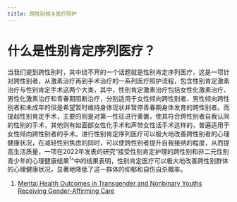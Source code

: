 ```yaml
---
title: 跨性别相关医疗照护
---
```


# 什么是性别肯定序列医疗？

当我们提到跨性别时，其中绕不开的一个话题就是性别肯定序列医疗，这是一项针对跨性别者，从激素治疗再到手术治疗的一系列医疗照护流程，包含性别肯定激素治疗与性别肯定手术这两个大类，其中，性别肯定激素治疗包括女性化激素治疗、男性化激素治疗和青春期阻断治疗，分别适用于女性倾向跨性别者、男性倾向跨性别者和未成年的但是希望暂时维持身体现状并暂停青春期身体发育的跨性别者。而提起性别肯定手术，主要的则是对第一性征进行重置，使其符合跨性别者自我认同的性别的手术，其他则有如面部女性化手术和声带女性话手术这样的，普遍适用于女性倾向跨性别者的手术。进行性别肯定序列医疗可以极大地改善跨性别者的心理健康状况，在减轻性别焦虑的同时，可以使跨性别者提升自我接纳的程度，从而提高生活质量，一项在2022年发表的研究“接受性别肯定护理的跨性别和非二元性别青少年的心理健康结果<sup>1</sup>”中的结果表明，性别肯定医疗可以极大地改善跨性别群体的心理健康状况，显著地降低了这一群体的抑郁和自伤自杀概率。

1. [Mental Health Outcomes in Transgender and Nonbinary Youths Receiving Gender-Affirming Care](https://doi.org/10.1001/jamanetworkopen.2022.0978)

